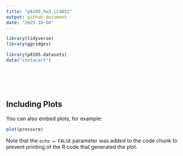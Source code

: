 ```yaml
---
title: "p8105_hw3_LC4052"
output: github_document
date: "2025-10-06"
---
```


```r
library(tidyverse)
library(ggridges)

```


```r

library(p8105.datasets)
data("instacart")







```

## Including Plots

You can also embed plots, for example:

```r
plot(pressure)
```

Note that the `echo = FALSE` parameter was added to the code chunk to prevent printing of the R code that generated the plot.
